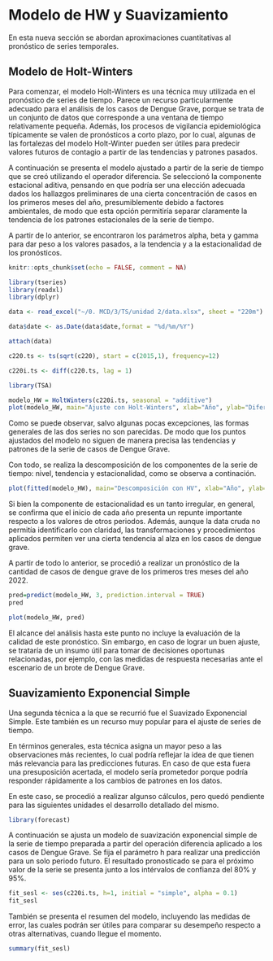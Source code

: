 # Modelo de HW y Suavizamiento

En esta nueva sección se abordan aproximaciones cuantitativas al pronóstico de series temporales.


## Modelo de Holt-Winters

Para comenzar, el modelo Holt-Winters es una técnica muy utilizada en el pronóstico de series de tiempo. Parece un recurso particularmente adecuado para el análisis de los casos de Dengue Grave, porque se trata de un conjunto de datos que corresponde a una ventana de tiempo relativamente pequeña. Además, los procesos de vigilancia epidemiológica típicamente se valen de pronósticos a corto plazo, por lo cual, algunas de las fortalezas del modelo Holt-Winter pueden ser útiles para predecir valores futuros de contagio a partir de las tendencias y patrones pasados.


A continuación se presenta el modelo ajustado a partir de la serie de tiempo que se creó utilizando el operador diferencia. Se seleccionó la componente estacional aditiva, pensando en que podría ser una elección adecuada dados los hallazgos preliminares de una cierta concentración de casos en los primeros meses del año, presumiblemente debido a factores ambientales, de modo que esta opción permitiría separar claramente la tendencia de los patrones estacionales de la serie de tiempo.

A partir de lo anterior, se encontraron los parámetros alpha, beta y gamma para dar peso a los valores pasados, a la tendencia y a la estacionalidad de los pronósticos.

```r
knitr::opts_chunk$set(echo = FALSE, comment = NA)
```

```r

library(tseries)
library(readxl)
library(dplyr)

data <- read_excel("~/0. MCD/3/TS/unidad 2/data.xlsx", sheet = "220m")

data$date <- as.Date(data$date,format = "%d/%m/%Y")

attach(data)

c220.ts <- ts(sqrt(c220), start = c(2015,1), frequency=12)

c220i.ts <- diff(c220.ts, lag = 1)

```


```r

library(TSA)

modelo_HW = HoltWinters(c220i.ts, seasonal = "additive")
plot(modelo_HW, main="Ajuste con Holt-Winters", xlab="Año", ylab="Diferencia de casos")

```


Como se puede observar, salvo algunas pocas excepciones, las formas generales de las dos series no son parecidas. De modo que los puntos ajustados del modelo no siguen de manera precisa las tendencias y patrones de la serie de casos de Dengue Grave.


Con todo, se realiza la descomposición de los componentes de la serie de tiempo: nivel, tendencia y estacionalidad, como se observa a continación.


```r

plot(fitted(modelo_HW), main="Descomposición con HV", xlab="Año", ylab="Dif. Casos")

```


Si bien la componente de estacionalidad es un tanto irregular, en general, se confirma que el inicio de cada año presenta un repunte importante respecto a los valores de otros periodos. Además, aunque la data cruda no permitía identificarlo con claridad, las transformaciones y procedimientos aplicados permiten ver una cierta tendencia al alza en los casos de dengue grave.


A partir de todo lo anterior, se procedió a realizar un pronóstico de la cantidad de casos de dengue grave de los primeros tres meses del año 2022. 


```r

pred=predict(modelo_HW, 3, prediction.interval = TRUE)
pred

```

```r

plot(modelo_HW, pred)

```


El alcance del análisis hasta este punto no incluye la evaluación de la calidad de este pronóstico. Sin embargo, en caso de lograr un buen ajuste, se trataría de un insumo útil para tomar de decisiones oportunas relacionadas, por ejemplo, con las medidas de respuesta necesarias ante el escenario de un brote de Dengue Grave.



## Suavizamiento Exponencial Simple

Una segunda técnica a la que se recurrió fue el Suavizado Exponencial Simple. Este también es un recurso muy popular para el ajuste de series de tiempo.

En términos generales, esta técnica asigna un mayor peso a las observaciones más recientes, lo cual podría reflejar la idea de que tienen más relevancia para las predicciones futuras. En caso de que esta fuera una presuposición acertada, el modelo sería prometedor porque podría responder rápidamente a los cambios de patrones en los datos.

En este caso, se procedió a realizar algunso cálculos, pero quedó pendiente para las siguientes unidades el desarrollo detallado del mismo.


```r

library(forecast)

```


A continuación se ajusta un modelo de suavización exponencial simple de la serie de tiempo preparada a partir del operación diferencia aplicado a los casos de Dengue Grave. Se fija el parámetro h para realizar una predicción para un solo periodo futuro. El resultado pronosticado se para el próximo valor de la serie se presenta junto a los intérvalos de confianza del 80% y 95%.



```r

fit_sesl <- ses(c220i.ts, h=1, initial = "simple", alpha = 0.1)
fit_sesl

```

También se presenta el resumen del modelo, incluyendo las medidas de error, las cuales podrán ser útiles para comparar su desempeño respecto a otras alternativas, cuando llegue el momento.

```r

summary(fit_sesl)

```

